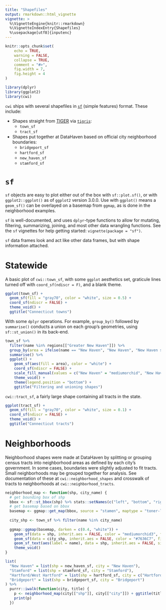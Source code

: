 ```yaml
---
title: "Shapefiles"
output: rmarkdown::html_vignette
vignette: >
  %\VignetteEngine{knitr::rmarkdown}
  %\VignetteIndexEntry{Shapefiles}
  %\usepackage[utf8]{inputenc}
---
```



```r
knitr::opts_chunk$set(
	echo = TRUE,
	warning = FALSE,
	collapse = TRUE,
	comment = "#>",
	fig.width = 7,
	fig.height = 4
)
```

```r
library(dplyr)
library(ggplot2)
library(cwi)
```

`cwi` ships with several shapefiles in [`sf`](https://r-spatial.github.io/sf/) (simple features) format. These include:

* Shapes straight from [TIGER](https://www.census.gov/geo/maps-data/data/tiger.html) via [`tigris`](https://github.com/walkerke/tigris):
    + `town_sf`
    + `tract_sf`
* Shapes put together at DataHaven based on official city neighborhood boundaries:
    + `bridgeport_sf`
    + `hartford_sf`
    + `new_haven_sf`
    + `stamford_sf`

# `sf`

`sf` objects are easy to plot either out of the box with `sf::plot.sf()`, or with `ggplot2::ggplot()` as of `ggplot2` version 3.0.0. Use with `ggplot()` means a `geom_sf()` can be overlayed on a basemap from `ggmap`, as is done in the neighborhood examples.

`sf` is well-documented, and uses `dplyr`-type functions to allow for mutating, filtering, summarizing, joining, and most other data wrangling functions. See the `sf` vignettes for help getting started: `vignette(package = "sf")`.

`sf` data frames look and act like other data frames, but with shape information attached.


# Statewide

A basic plot of `cwi::town_sf`, with some `ggplot` aesthetics set, graticule lines turned off with `coord_sf(ndiscr = F)`, and a blank theme.

```r
ggplot(town_sf) +
  geom_sf(fill = "gray70", color = "white", size = 0.5) +
  coord_sf(ndiscr = FALSE) +
  theme_void() +
  ggtitle("Connecticut towns")
```

With some `dplyr` operations. For example, `group_by()` followed by `summarise()` conducts a union on each group's geometries, using `sf::st_union()` in its back-end.

```r
town_sf %>%
  filter(name %in% regions[["Greater New Haven"]]) %>%
  group_by(area = ifelse(name == "New Haven", "New Haven", "New Haven suburbs")) %>%
  summarise() %>%
  ggplot() +
    geom_sf(aes(fill = area), color = "white") +
    coord_sf(ndiscr = FALSE) +
    scale_fill_manual(values = c("New Haven" = "mediumorchid", "New Haven suburbs" = "gray70")) +
    theme_void() +
    theme(legend.position = "bottom") +
    ggtitle("Filtering and unioning shapes")
```

`cwi::tract_sf`, a fairly large shape containing all tracts in the state.

```r
ggplot(tract_sf) +
  geom_sf(fill = "gray70", color = "white", size = 0.1) +
  coord_sf(ndiscr = FALSE) +
  theme_void() +
  ggtitle("Connecticut tracts")
```

# Neighborhoods

Neighborhood shapes were made at DataHaven by splitting or grouping census tracts into neighborhood areas as defined by each city's government. In some cases, boundaries were slightly adjusted to fit tracts. Small neighborhoods may be grouped together for analysis. See documentation of these at `cwi::neighborhood_shapes` and crosswalk of tracts to neighborhoods at `cwi::neighborhood_tracts`.

```r
neighborhood_map <- function(shp, city_name) {
  # get bounding box of shp
  bbox <- sf::st_bbox(shp) %>% stats::setNames(c("left", "bottom", "right", "top"))
  # get basemap based on bbox
  basemap <- ggmap::get_map(bbox, source = "stamen", maptype = "toner-lite")
  
  city_shp <- town_sf %>% filter(name %in% city_name)
  
  ggmap::ggmap(basemap, darken = c(0.4, "white")) +
    geom_sf(data = shp, inherit.aes = FALSE, color = "mediumorchid3", fill = "orchid3", alpha = 0.1) +
    geom_sf(data = city_shp, inherit.aes = FALSE, color = "#7636C7", fill = NA, size = 0.8) +
    geom_sf_text(aes(label = name), data = shp, inherit.aes = FALSE, size = 2.8) +
    theme_void()
}
```


```r
list(
  "New Haven" = list(shp = new_haven_sf, city = "New Haven"),
  "Stamford" = list(shp = stamford_sf, city = "Stamford"),
  "Hartford/West Hartford" = list(shp = hartford_sf, city = c("Hartford", "West Hartford")),
  "Bridgeport" = list(shp = bridgeport_sf, city = "Bridgeport")
) %>%
  purrr::iwalk(function(city, title) {
    p <- neighborhood_map(city[["shp"]], city[["city"]]) + ggtitle(title)
    print(p)
  })
```





